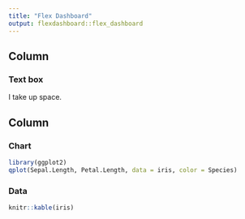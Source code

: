 ```yaml
---
title: "Flex Dashboard"
output: flexdashboard::flex_dashboard
---
```


## Column

### Text box

I take up space.

## Column {.tabset}
 
### Chart 

```r
library(ggplot2)
qplot(Sepal.Length, Petal.Length, data = iris, color = Species)
```

### Data

```r
knitr::kable(iris)
```